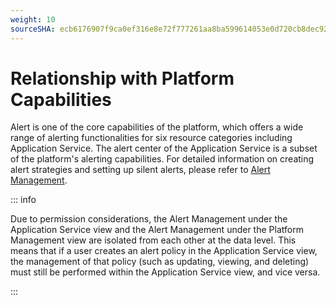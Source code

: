 ```yaml
---
weight: 10
sourceSHA: ecb6176907f9ca0ef316e8e72f777261aa8ba599614053e0d720cb8dec92fca2
---
```


# Relationship with Platform Capabilities

Alert is one of the core capabilities of the platform, which offers a wide range of alerting functionalities for six resource categories including Application Service. The alert center of the Application Service is a subset of the platform's alerting capabilities. For detailed information on creating alert strategies and setting up silent alerts, please refer to [Alert Management](/observability/monitor/functions/manage_alert.mdx).

::: info

Due to permission considerations, the Alert Management under the Application Service view and the Alert Management under the Platform Management view are isolated from each other at the data level. This means that if a user creates an alert policy in the Application Service view, the management of that policy (such as updating, viewing, and deleting) must still be performed within the Application Service view, and vice versa.

:::
